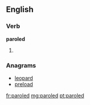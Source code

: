 ==English==

===Verb===
'''paroled'''

# {{past of|[[parole]]}}

===Anagrams===
* [[leopard#English|leopard]]
* [[preload#English|preload]]

[[fr:paroled]]
[[mg:paroled]]
[[pt:paroled]]